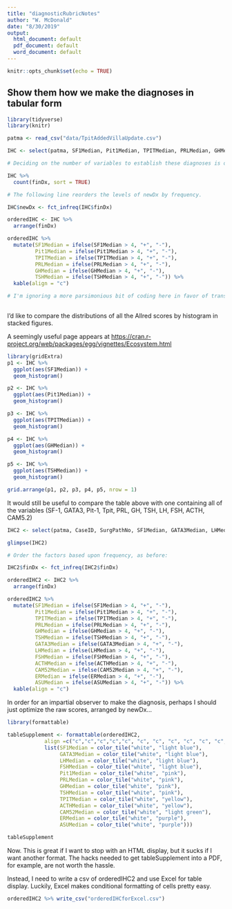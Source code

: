 ```yaml
---
title: "diagnosticRubricNotes"
author: "W. McDonald"
date: "8/30/2019"
output:
  html_document: default
  pdf_document: default
  word_document: default
---
```


```r
knitr::opts_chunk$set(echo = TRUE)
```
## Show them how we make the diagnoses in tabular form

```r
library(tidyverse)
library(knitr)

patma <- read_csv("data/TpitAddedVillaUpdate.csv")

IHC <- select(patma, SF1Median, Pit1Median, TPITMedian, PRLMedian, GHMedian, TSHMedian, finDx)

# Deciding on the number of variables to establish these diagnoses is of interest. If ACTH, LH, FSH are not helpful, they should be left out. Start with the basic set (including Pit-1 family member IHC) and see whether these will accurately distinguish groups. If not, add in IHC until they do. 

IHC %>% 
  count(finDx, sort = TRUE) 

# The following line reorders the levels of newDx by frequency.

IHC$newDx <- fct_infreq(IHC$finDx)

orderedIHC <- IHC %>% 
  arrange(finDx)

orderedIHC %>% 
  mutate(SF1Median = ifelse(SF1Median > 4, "+", "-"),
         Pit1Median = ifelse(Pit1Median > 4, "+", "-"),
         TPITMedian = ifelse(TPITMedian > 4, "+", "-"),
         PRLMedian = ifelse(PRLMedian > 4, "+", "-"),
         GHMedian = ifelse(GHMedian > 4, "+", "-"),
         TSHMedian = ifelse(TSHMedian > 4, "+", "-")) %>% 
  kable(align = "c")

# I'm ignoring a more parsimonious bit of coding here in favor of transparency. Apologies. I should figure out a more elegant way to do this.           
  
```

I'd like to compare the distributions of all the Allred scores by histogram in stacked figures. 

A seemingly useful page appears at 
<https://cran.r-project.org/web/packages/egg/vignettes/Ecosystem.html>

```r
library(gridExtra)
p1 <- IHC %>% 
  ggplot(aes(SF1Median)) + 
  geom_histogram()

p2 <- IHC %>% 
  ggplot(aes(Pit1Median)) + 
  geom_histogram()

p3 <- IHC %>% 
  ggplot(aes(TPITMedian)) +
  geom_histogram()

p4 <- IHC %>% 
  ggplot(aes(GHMedian)) +
  geom_histogram()

p5 <- IHC %>% 
  ggplot(aes(TSHMedian)) +
  geom_histogram()

grid.arrange(p1, p2, p3, p4, p5, nrow = 1)
```

It would still be useful to compare the table above with one containing all of the variables (SF-1, GATA3, Pit-1, Tpit, PRL, GH, TSH, LH, FSH, ACTH, CAM5.2)

```r
IHC2 <- select(patma, CaseID, SurgPathNo, SF1Median, GATA3Median, LHMedian, FSHMedian, Pit1Median, PRLMedian, GHMedian, TSHMedian, TPITMedian, ACTHMedian, CAM52Median, ERMedian, ASUMedian, finDx)

glimpse(IHC2)

# Order the factors based upon frequency, as before:

IHC2$finDx <- fct_infreq(IHC2$finDx)

orderedIHC2 <- IHC2 %>% 
  arrange(finDx)

orderedIHC2 %>% 
  mutate(SF1Median = ifelse(SF1Median > 4, "+", "-"),
         Pit1Median = ifelse(Pit1Median > 4, "+", "-"),
         TPITMedian = ifelse(TPITMedian > 4, "+", "-"),
         PRLMedian = ifelse(PRLMedian > 4, "+", "-"),
         GHMedian = ifelse(GHMedian > 4, "+", "-"),
         TSHMedian = ifelse(TSHMedian > 4, "+", "-"),
         GATA3Median = ifelse(GATA3Median > 4, "+", "-"),
         LHMedian = ifelse(LHMedian > 4, "+", "-"),
         FSHMedian = ifelse(FSHMedian > 4, "+", "-"),
         ACTHMedian = ifelse(ACTHMedian > 4, "+", "-"),
         CAM52Median = ifelse(CAM52Median > 4, "+", "-"),
         ERMedian = ifelse(ERMedian > 4, "+", "-"),
         ASUMedian = ifelse(ASUMedian > 4, "+", "-")) %>% 
  kable(align = "c")

```

In order for an impartial observer to make the diagnosis, perhaps I should just optimize the raw scores, arranged by newDx...

```r
library(formattable)

tableSupplement <- formattable(orderedIHC2,
            align =c("c","c","c","c","c", "c", "c", "c", "c", "c", "c", "c", "c", "r"), 
            list(SF1Median = color_tile("white", "light blue"),
                 GATA3Median = color_tile("white", "light blue"), 
                 LHMedian = color_tile("white", "light blue"),
                 FSHMedian = color_tile("white", "light blue"),
                 Pit1Median = color_tile("white", "pink"),
                 PRLMedian = color_tile("white", "pink"),
                 GHMedian = color_tile("white", "pink"),
                 TSHMedian = color_tile("white", "pink"),
                 TPITMedian = color_tile("white", "yellow"),
                 ACTHMedian = color_tile("white", "yellow"),
                 CAM52Median = color_tile("white", "light green"),
                 ERMedian = color_tile("white", "purple"),
                 ASUMedian = color_tile("white", "purple")))

tableSupplement
```

Now. This is great if I want to stop with an HTML display, but it sucks if I want another format. The hacks needed to get tableSupplement into a PDF, for example, are not worth the hassle. 

Instead, I need to write a csv of orderedIHC2 and use Excel for table display. Luckily, Excel makes conditional formatting of cells pretty easy.

```r
orderedIHC2 %>% write_csv("orderedIHCforExcel.csv")
```

